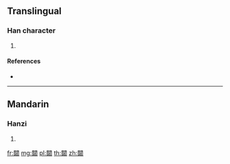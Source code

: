 {{character info/new}}
==Translingual==

===Han character===
{{Han char|rn=169|rad=門|as=07|sn=15|four=77401|canj=ANNKG}}

# {{defn|Han|sort=門07}}

====References====
* {{Han ref|kx=1336.040|dkj=41338|dj=1841.210|hdz=74296.090|uh=95AE|ud=38318|bh=E8A8|bd=59560}}

----

==Mandarin==

===Hanzi===
{{cmn-hanzi|pin=[[tíng]] ([[ting2]])|wg=t'ing<sup>2</sup>}}

# {{defn|lang=cmn|sort=門07}}

[[fr:閮]]
[[mg:閮]]
[[pl:閮]]
[[th:閮]]
[[zh:閮]]